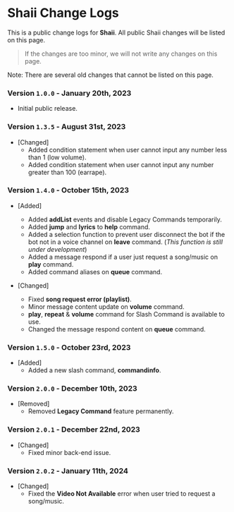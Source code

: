 # Shaii Change Logs
This is a public change logs for **Shaii**. All public Shaii changes will be listed on this page.
> If the changes are too minor, we will not write any changes on this page.

Note: There are several old changes that cannot be listed on this page.

### Version `1.0.0` - January 20th, 2023
- Initial public release.

### Version `1.3.5` - August 31st, 2023
- [Changed]
  - Added condition statement when user cannot input any number less than 1 (low volume).
  - Added condition statement when user cannot input any number greater than 100 (earrape).

### Version `1.4.0` - October 15th, 2023
- [Added]
  - Added **addList** events and disable Legacy Commands temporarily.
  - Added **jump** and **lyrics** to **help** command.
  - Added a selection function to prevent user disconnect the bot if the bot not in a voice channel on **leave** command. (*This function is still under development*)
  - Added a message respond if a user just request a song/music on **play** command.
  - Added command aliases on **queue** command.

- [Changed]
  - Fixed **song request error (playlist)**.
  - Minor message content update on **volume** command.
  - **play**, **repeat** & **volume** command for Slash Command is available to use.
  - Changed the message respond content on **queue** command.

### Version `1.5.0` - October 23rd, 2023
- [Added]
  - Added a new slash command, **commandinfo**.

### Version `2.0.0` - December 10th, 2023
- [Removed]
  - Removed **Legacy Command** feature permanently.

### Version `2.0.1` - December 22nd, 2023
- [Changed]
  - Fixed minor back-end issue.

### Version `2.0.2` - January 11th, 2024
- [Changed]
  - Fixed the **Video Not Available** error when user tried to request a song/music.
